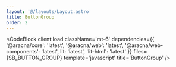 ```yaml
---
layout: '@/layouts/Layout.astro'
title: ButtonGroup
order: 2
---
```



<ButtonGroupComponentBlock client:load />

<CodeBlock
  client:load
  className='mt-6'
  dependencies={{
    '@aracna/core': 'latest',
    '@aracna/web': 'latest',
    '@aracna/web-components': 'latest',
    lit: 'latest',
    'lit-html': 'latest'
  }}
  files={SB_BUTTON_GROUP}
  template='javascript'
  title='ButtonGroup'
/>
